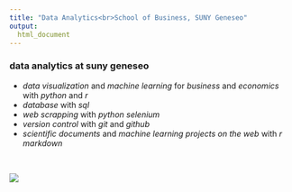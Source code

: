 ```yaml
---
title: "Data Analytics<br>School of Business, SUNY Geneseo"
output: 
  html_document
---
```


### data analytics at suny geneseo

- *data visualization* and *machine learning* for *business* and *economics* with *python* and *r*
- *database* with *sql*
- *web scrapping* with *python selenium*
- *version control* with *git* and *github*
- *scientific documents* and *machine learning projects on the web* with *r markdown*

<br>

<div style="width:600px; height:450px">
![](figures/correlation_causation.jpg)
</div>

